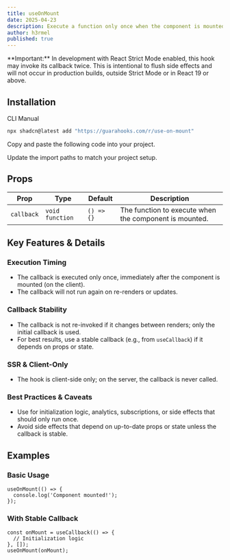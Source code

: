 ```yaml
---
title: useOnMount
date: 2025-04-23
description: Execute a function only once when the component is mounted.
author: h3rmel
published: true
---
```


<Callout>
  **Important:** In development with React Strict Mode enabled, this hook may
  invoke its callback twice. This is intentional to flush side effects and will
  not occur in production builds, outside Strict Mode or in React 19 or above.
</Callout>

<HookPreview name="use-on-mount-demo" />

## Installation

<Tabs defaultValue="cli">

<TabsList>
  <TabsTrigger value="cli">CLI</TabsTrigger>
  <TabsTrigger value="manual">Manual</TabsTrigger>
</TabsList>
<TabsContent value="cli">

```bash
npx shadcn@latest add "https://guarahooks.com/r/use-on-mount"
```

</TabsContent>
<TabsContent value="manual">

<Steps>

<Step>Copy and paste the following code into your project.</Step>

<HookSource name="use-on-mount" />

<Step>Update the import paths to match your project setup.</Step>

</Steps>

</TabsContent>

</Tabs>

## Props

| Prop       | Type            | Default    | Description                                            |
| ---------- | --------------- | ---------- | ------------------------------------------------------ |
| `callback` | `void function` | `() => {}` | The function to execute when the component is mounted. |

## Key Features & Details

### Execution Timing

- The callback is executed only once, immediately after the component is mounted (on the client).
- The callback will not run again on re-renders or updates.

### Callback Stability

- The callback is not re-invoked if it changes between renders; only the initial callback is used.
- For best results, use a stable callback (e.g., from `useCallback`) if it depends on props or state.

### SSR & Client-Only

- The hook is client-side only; on the server, the callback is never called.

### Best Practices & Caveats

- Use for initialization logic, analytics, subscriptions, or side effects that should only run once.
- Avoid side effects that depend on up-to-date props or state unless the callback is stable.

## Examples

### Basic Usage

```tsx
useOnMount(() => {
  console.log('Component mounted!');
});
```

### With Stable Callback

```tsx
const onMount = useCallback(() => {
  // Initialization logic
}, []);
useOnMount(onMount);
```
